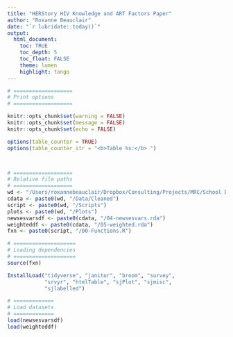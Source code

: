 ```yaml
---
title: "HERStory HIV Knowledge and ART Factors Paper"
author: "Roxanne Beauclair"
date: "`r lubridate::today()`"
output: 
  html_document:
    toc: TRUE
    toc_depth: 5
    toc_float: FALSE
    theme: lumen
    highlight: tango
---
```


```r
# ===================
# Print options
# ===================

knitr::opts_chunk$set(warning = FALSE)
knitr::opts_chunk$set(message = FALSE)
knitr::opts_chunk$set(echo = FALSE)

options(table_counter = TRUE)
options(table_counter_str = "<b>Table %s:</b> ")



# ===================
# Relative file paths
# ===================
wd <- "/Users/roxannebeauclair/Dropbox/Consulting/Projects/MRC/School Dropout Absenteeism Paper/Analysis"
cdata <- paste0(wd, "/Data/Cleaned")
script <- paste0(wd, "/Scripts")
plots <- paste0(wd, "/Plots")
newsesvarsdf <- paste0(cdata, "/04-newsesvars.rda")
weighteddf <- paste0(cdata, "/05-weighted.rda")
fxn <- paste0(script, "/00-Functions.R")

# ====================
# Loading dependencies
# ====================
source(fxn)

InstallLoad("tidyverse", "janitor", "broom", "survey", 
            "srvyr", "htmlTable", "sjPlot", "sjmisc", 
            "sjlabelled")

# =============
# Load datasets
# =============
load(newsesvarsdf)
load(weighteddf)

```

<style>

table, td, th {
  
  padding-left: .6em;
  padding-right: .6em;
  white-space: nowrap;
  
}

</style>

<br>
<br>